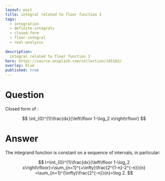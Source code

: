 ---
layout: post
title: integral related to floor function 3
tags:
  - integration   
  - definite-integrals
  - closed-form
  - floor-integral
  - real-analysis
  
description:  
  integral related to floor function 3
hero: https://source.unsplash.com/collection/145103/
overlay: blue
published: true
---


# Question

Closed form of :

$$
\int_{0}^{1}\frac{dx}{\left\lfloor 1-\log_2 x\right\rfloor}
$$


<!--break-->


# Answer

The integrand function is constant on a sequence of intervals, in particular:

$$
I=\int_{0}^{1}\frac{dx}{\left\lfloor 1-\log_2 x\right\rfloor}=\sum_{n=1}^{+\infty}\frac{2^{1-n}-2^{-n}}{n}
=\sum_{n=1}^{\infty}\frac{2^{-n}}{n}=\log 2.
$$